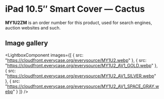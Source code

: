 
# iPad 10.5″ Smart Cover — Cactus

<Callout type='info' emoji='👉🏻'>**MY1U2ZM** is an order number for this product, used for search engines, auction websites and such.</Callout>

## Image gallery

<LightboxComponent
    images={[
      {
        src: "https://cloudfront.everycase.org/everysource/MY1U2.webp"
      },
      {
        src: "https://cloudfront.everycase.org/everysource/MY1U2_AV1_GOLD.webp"
      },
      {
        src: "https://cloudfront.everycase.org/everysource/MY1U2_AV1_SILVER.webp"
      },
      {
        src: "https://cloudfront.everycase.org/everysource/MY1U2_AV1_SPACE_GRAY.webp"
      }
    ]}
  />
